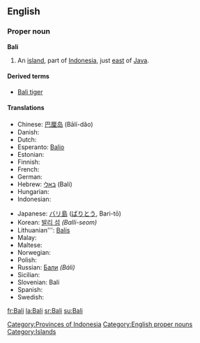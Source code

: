 {{see|bali}}
{{wikipedia}}
==English==

===Proper noun===
'''Bali'''

#An [[island]], part of [[Indonesia]], just [[east]] of [[Java]].

====Derived terms====
* [[Bali tiger]]

[[Category:Provinces of Indonesia]]

====Translations====
{{trans-top|name of island}}
* Chinese: [[巴厘岛]] (Bālí-dǎo)
* Danish: {{t-|da|Bali}}
* Dutch: {{t-|nl|Bali}}
* Esperanto: [[Balio]]
* Estonian: {{t-|et|Bali}}
* Finnish: {{t-|fi|Bali}}
* French: {{t+|fr|Bali}}
* German: {{t-|de|Bali}}
* Hebrew: [[באלי]] (Bali)
* Hungarian: {{t-|hu|Bali}}
* Indonesian: {{t-|id|Bali|xs=Indonesian}}
{{trans-mid}}
* Japanese: [[バリ島]] ([[ばりとう]], Bari-tō)
* Korean: [[발리 섬]] ''(Balli-seom)''
* Lithuanian''': [[Balis]]
* Malay: {{t-|ms|Bali|xs=Malay}}
* Maltese: {{t-|mt|Bali|xs=Maltese}}
* Norwegian: {{t-|no|Bali}}
* Polish: {{t-|pl|Bali}}
* Russian: [[Бали]] ''(Báli)''
* Sicilian: {{t-|scn|Bali|xs=Sicilian}}
* Slovenian: Bali
* Spanish: {{t-|es|Bali}}
* Swedish: {{t-|sv|Bali}}
{{trans-bottom}}

[[Category:English proper nouns]]
[[Category:Islands]]

[[fr:Bali]]
[[la:Bali]]
[[sr:Bali]]
[[su:Bali]]